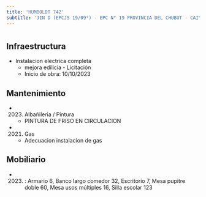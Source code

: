 ```yaml
---
title: 'HUMBOLDT 742'
subtitle: 'JIN D (EPCJS 19/09°) - EPC N° 19 PROVINCIA DEL CHUBUT - CAIYJ CHACARITA'
---
```


#
## Infraestructura

* Instalacion electrica completa 
    + mejora edilicia - Licitación 
    + Inicio de obra: 10/10/2023 






## Mantenimiento

*  (2023) Albañileria / Pintura 
    + PINTURA DE FRISO EN CIRCULACION

*  (2021) Gas 
    + Adecuacion instalacion de gas





## Mobiliario

*  (2023) : Armario 6, Banco largo comedor 32, Escritorio 7, Mesa pupitre doble 60, Mesa usos múltiples 16, Silla escolar 123 



